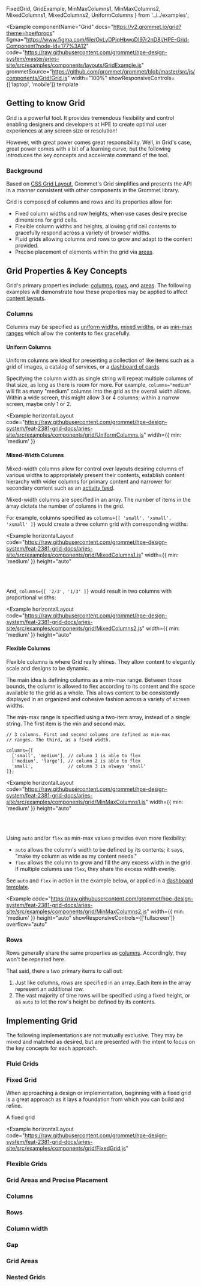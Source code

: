   FixedGrid, 
  GridExample, 
  MinMaxColumns1,
  MinMaxColumns2, 
  MixedColumns1, 
  MixedColumns2, 
  UniformColumns 
} from '../../examples';

<Example
  componentName="Grid"
  docs="https://v2.grommet.io/grid?theme=hpe#props"
  figma="https://www.figma.com/file/OvLyDPjqHbwoDI97r2nD8j/HPE-Grid-Component?node-id=177%3A12"
  code="https://raw.githubusercontent.com/grommet/hpe-design-system/master/aries-site/src/examples/components/layouts/GridExample.js"
  grommetSource="https://github.com/grommet/grommet/blob/master/src/js/components/Grid/Grid.js"
  width="100%"
  showResponsiveControls={['laptop', 'mobile']}
  template
>
  <GridExample />
</Example>

## Getting to know Grid
Grid is a powerful tool. It provides tremendous flexibility and control enabling designers and 
developers at HPE to create optimal user experiences at any screen size or resolution!

However, with great power comes great responsibility. Well, in Grid's case, great power 
comes with a bit of a learning curve, but the following introduces the key concepts and
accelerate command of the tool.

### Background
Based on [CSS Grid Layout](https://developer.mozilla.org/en-US/docs/Web/CSS/CSS_Grid_Layout), 
Grommet's Grid simplifies and presents the API in a manner consistent with other components 
in the Grommet library.

Grid is composed of columns and rows and its properties allow for:
- Fixed column widths and row heights, when use cases desire precise dimensions for grid cells.
- Flexible column widths and heights, allowing grid cell contents to gracefully respond across 
a variety of browser widths.
- Fluid grids allowing columns and rows to grow and adapt to the content provided.
- Precise placement of elements within the grid via [areas](#areas).

## Grid Properties & Key Concepts
Grid's primary properties include: [columns](#columns), [rows](#rows), and [areas](#areas). The 
following examples will demonstrate how these properties may be applied to affect 
[content layouts](/templates/content-layouts).

### Columns
Columns may be specified as [uniform widths](#uniform-columns), [mixed widths](#mixed-width-columns), 
or as [min-max ranges](#flexible-columns) which allow the contents to flex gracefully.

#### Uniform Columns
Uniform columns are ideal for presenting a collection of like items such as a grid of images, 
a catalog of services, or a [dashboard of cards](/templates/dashboards#three-column-dashboard).

Specifying the column width as single string will repeat multiple columns of that size, as long as 
there is room for more. For example, `columns="medium"` will fit as many "medium" columns into the 
grid as the overall width allows. Within a wide screen, this might allow 3 or 4 columns; within a narrow 
screen, maybe only 1 or 2.

<Example
  horizontalLayout
  code="https://raw.githubusercontent.com/grommet/hpe-design-system/feat-2381-grid-docs/aries-site/src/examples/components/grid/UniformColumns.js"
  width={{ min: 'medium' }}
>
  <UniformColumns />
</Example>

#### Mixed-Width Columns
Mixed-width columns allow for control over layouts desiring columns of various widths to appropriately present 
their contents, establish content hierarchy with wider columns for primary content and narrower for secondary 
content such as an [activity feed](/templates/dashboards#two-column-dashboard).

Mixed-width columns are specified in an array. The number of items in the array dictate the number of columns 
in the grid. 

For example, columns specified as `columns={[ 'small', 'xsmall', 'xsmall' ]}` would create a three 
column grid with corresponding widths: 

<Example
  horizontalLayout
  code="https://raw.githubusercontent.com/grommet/hpe-design-system/feat-2381-grid-docs/aries-site/src/examples/components/grid/MixedColumns1.js"
  width={{ min: 'medium' }}
  height="auto"
>
  <MixedColumns1 />
</Example>

<br /><br />

And, `columns={[ '2/3', '1/3' ]}` would result in two columns with proportional 
widths:

<Example
  horizontalLayout
  code="https://raw.githubusercontent.com/grommet/hpe-design-system/feat-2381-grid-docs/aries-site/src/examples/components/grid/MixedColumns2.js"
  width={{ min: 'medium' }}
  height="auto"
>
  <MixedColumns2 />
</Example>


#### Flexible Columns
Flexible columns is where Grid really shines. They allow content to elegantly scale and designs to be dynamic.

The main idea is defining columns as a min-max range. Between those bounds, the column is allowed to 
flex according to its content 
and the space available to the grid as a whole. This allows content to be consistently displayed in an 
organized and cohesive fashion across a variety of screen widths.

The min-max range is specified using a two-item array, instead of a single string. 
The first item is the min and second max.

```
// 3 columns. First and second columns are defined as min-max 
// ranges. The third, as a fixed width.

columns={[
  ['small', 'medium'], // column 1 is able to flex
  ['medium', 'large'], // column 2 is able to flex
  'small',             // column 3 is always 'small'
]};
```

<Example
  horizontalLayout
  code="https://raw.githubusercontent.com/grommet/hpe-design-system/feat-2381-grid-docs/aries-site/src/examples/components/grid/MinMaxColumns1.js"
  width={{ min: 'medium' }}
  height="auto"
>
  <MinMaxColumns1 />
</Example>

<br/><br/>

Using `auto` and/or `flex` as min-max values provides even more flexibility:

 - `auto` allows the 
column's width to be defined by its contents; it says, "make 
my column as wide as my content needs."
- `flex` allows the column to grow and fill the any excess width in the grid. If multiple columns use 
`flex`, they share the excess width evenly.

See `auto` and `flex` in action in the example below, or applied in a [dashboard template](/templates/dashboards#two-column-dashboard).

<Example
  code="https://raw.githubusercontent.com/grommet/hpe-design-system/feat-2381-grid-docs/aries-site/src/examples/components/grid/MinMaxColumns2.js"
  width={{ min: 'medium' }}
  height="auto"
  showResponsiveControls={['fullscreen']}
  overflow="auto"
>
  <MinMaxColumns2 />
</Example>

### Rows
Rows generally share the same properties as [columns](#columns). Accordingly, they won't be repeated here. 

That said, there a two primary items to call out:
1. Just like columns, rows are specified in an array. Each item in the array represent an additional row.
1. The vast majority of time rows will be specified using a fixed height, or as `auto` to let the row's height be defined by its 
contents.


## Implementing Grid
The following implementations are not mutually exclusive. They may be mixed and matched
as desired, but are presented with the intent to focus on the key concepts for each approach.

### Fluid Grids

### Fixed Grid
When approaching a design or implementation, beginning with a fixed grid is a great approach as 
it lays a foundation from which you can build and refine.

A fixed grid 

<Example
  horizontalLayout
  code="https://raw.githubusercontent.com/grommet/hpe-design-system/feat-2381-grid-docs/aries-site/src/examples/components/grid/FixedGrid.js"
>
  <FixedGrid />
</Example>

### Flexible Grids

### Grid Areas and Precise Placement




### Columns

### Rows

### Column width

### Gap

### Grid Areas

### Nested Grids
